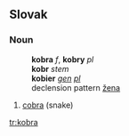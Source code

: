 ==Slovak==
===Noun===
:'''kobra''' ''f'', '''kobry''' ''pl''
:'''kobr''' ''stem''
:'''kobier''' ''[[genitive|gen]] [[plural|pl]]''
:declension pattern [[Slovak declension pattern žena|žena]]
# [[cobra]] (snake)

[[tr:kobra]]